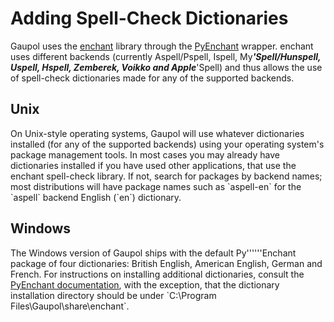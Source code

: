 = Adding Spell-Check Dictionaries =

Gaupol uses the [[http://www.abisource.com/projects/enchant/|enchant]] library through the [[http://www.rfk.id.au/software/pyenchant/|PyEnchant]] wrapper. enchant uses different backends (currently Aspell/Pspell, Ispell, My''''''Spell/Hunspell, Uspell, Hspell, Zemberek, Voikko and Apple''''''Spell) and thus allows the use of spell-check dictionaries made for any of the supported backends.

== Unix ==

On Unix-style operating systems, Gaupol will use whatever dictionaries installed (for any of the supported backends) using your operating system's package management tools. In most cases you may already have dictionaries installed if you have used other applications, that use the enchant spell-check library. If not, search for packages by backend names; most distributions will have package names such as `aspell-en` for the `aspell` backend English (`en`) dictionary.

== Windows ==

The Windows version of Gaupol ships with the default Py''''''Enchant package of four dictionaries: British English, American English, German and French. For instructions on installing additional dictionaries, consult the [[http://www.rfk.id.au/software/pyenchant/tutorial.html#installation-dicts-windows|PyEnchant documentation]], with the exception, that the dictionary installation directory should be under `C:\Program Files\Gaupol\share\enchant`.
